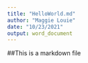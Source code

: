 ```yaml
---
title: "HelloWorld.md"
author: "Maggie Louie"
date: "10/23/2021"
output: word_document
---
```

##This is a markdown file

